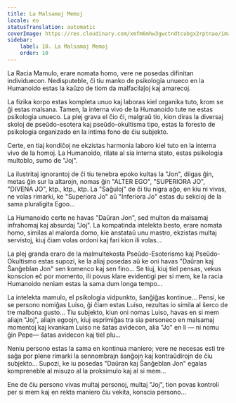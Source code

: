 ```yaml
---
title: La Malsamaj Memoj
locale: eo
statusTranslation: automatic
coverImage: https://res.cloudinary.com/xmfm6mhw3gwctndtcubgx2rptnae/image/upload/v1740468922/small_cover_tratado_de_psicologia_revolucionaria_a4c0dca4e0.webp
sidebar:
    label: 10. La Malsamaj Memoj
    order: 10
---
```

La Racia Mamulo, erare nomata homo, vere ne posedas difinitan individuecon. Nedisputeble, ĉi tiu manko de psikologia unueco en la Humanoido estas la kaŭzo de tiom da malfacilaĵoj kaj amarecoj.

La fizika korpo estas kompleta unuo kaj laboras kiel organika tuto, krom se ĝi estas malsana. Tamen, la interna vivo de la Humanoido tute ne estas psikologia unueco. La plej grava el ĉio ĉi, malgraŭ tio, kion diras la diversaj skoloj de pseŭdo-esotera kaj pseŭdo-okultisma tipo, estas la foresto de psikologia organizado en la intima fono de ĉiu subjekto.

Certe, en tiaj kondiĉoj ne ekzistas harmonia laboro kiel tuto en la interna vivo de la homoj. La Humanoido, rilate al sia interna stato, estas psikologia multoblo, sumo de "Joj".

La ilustritaj ignorantoj de ĉi tiu tenebra epoko kultas la "Jon", diigas ĝin, metas ĝin sur la altarojn, nomas ĝin "ALTER EGO", "SUPERIORA JO", "DIVENA JO", ktp., ktp., ktp. La "Saĝuloj" de ĉi tiu nigra aĝo, en kiu ni vivas, ne volas rimarki, ke "Superiora Jo" aŭ "Inferiora Jo" estas du sekcioj de la sama pluraligita Egoo...

La Humanoido certe ne havas "Daŭran Jon", sed multon da malsamaj infrahomaj kaj absurdaj "Joj". La kompatinda intelekta besto, erare nomata homo, similas al malorda domo, kie anstataŭ unu mastro, ekzistas multaj servistoj, kiuj ĉiam volas ordoni kaj fari kion ili volas...

La plej granda eraro de la malmultekosta Pseŭdo-Esoterismo kaj Pseŭdo-Okultismo estas supozi, ke la aliaj posedas aŭ ke oni havas "Daŭran kaj Ŝanĝeblan Jon" sen komenco kaj sen fino... Se tiuj, kiuj tiel pensas, vekus konscion eĉ por momento, ili povus klare evidentigi per si mem, ke la racia Humanoido neniam estas la sama dum longa tempo...

La intelekta mamulo, el psikologia vidpunkto, ŝanĝiĝas kontinue... Pensi, ke se persono nomiĝas Luiso, ĝi ĉiam estas Luiso, rezultas io simila al ŝerco de tre malbona gusto... Tiu subjekto, kiun oni nomas Luiso, havas en si mem aliajn "Joj", aliajn egoojn, kiuj esprimiĝas tra sia personeco en malsamaj momentoj kaj kvankam Luiso ne ŝatas avidecon, alia "Jo" en li — ni nomu ĝin Pepe— ŝatas avidecon kaj tiel plu...

Neniu persono estas la sama en kontinua maniero; vere ne necesas esti tre saĝa por plene rimarki la sennombrajn ŝanĝojn kaj kontraŭdirojn de ĉiu subjekto... Supozi, ke iu posedas "Daŭran kaj Ŝanĝeblan Jon" egalas kompreneble al misuzo al la proksimulo kaj al si mem...

Ene de ĉiu persono vivas multaj personoj, multaj "Joj", tion povas kontroli per si mem kaj en rekta maniero ĉiu vekita, konscia persono...

